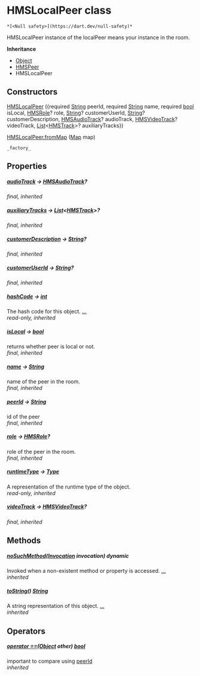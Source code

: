# HMSLocalPeer class

    *[<Null safety>](https://dart.dev/null-safety)*

<p>HMSLocalPeer instance of the localPeer means your instance in the room.</p>

**Inheritance**

- [Object](https://api.flutter.dev/flutter/dart-core/Object-class.html)
- [HMSPeer](../hmssdk_flutter/HMSPeer-class)
- HMSLocalPeer

## Constructors

[HMSLocalPeer](../hmssdk_flutter/HMSLocalPeer/HMSLocalPeer) ({required [String](https://api.flutter.dev/flutter/dart-core/String-class.html) peerId, required [String](https://api.flutter.dev/flutter/dart-core/String-class.html) name, required [bool](https://api.flutter.dev/flutter/dart-core/bool-class.html) isLocal, [HMSRole](../hmssdk_flutter/HMSRole-class)? role, [String](https://api.flutter.dev/flutter/dart-core/String-class.html)? customerUserId, [String](https://api.flutter.dev/flutter/dart-core/String-class.html)? customerDescription, [HMSAudioTrack](../hmssdk_flutter/HMSAudioTrack-class)? audioTrack, [HMSVideoTrack](../hmssdk_flutter/HMSVideoTrack-class)? videoTrack, [List](https://api.flutter.dev/flutter/dart-core/List-class.html)&lt;[HMSTrack](../hmssdk_flutter/HMSTrack-class)>? auxiliaryTracks})

[HMSLocalPeer.fromMap](../hmssdk_flutter/HMSLocalPeer/HMSLocalPeer.fromMap) ([Map](https://api.flutter.dev/flutter/dart-core/Map-class.html) map)

    _factory_

## Properties

##### [audioTrack](../hmssdk_flutter/HMSPeer/audioTrack) &#8594; [HMSAudioTrack](../hmssdk_flutter/HMSAudioTrack-class)?

_final, inherited_

##### [auxiliaryTracks](../hmssdk_flutter/HMSPeer/auxiliaryTracks) &#8594; [List](https://api.flutter.dev/flutter/dart-core/List-class.html)&lt;[HMSTrack](../hmssdk_flutter/HMSTrack-class)>?

_final, inherited_

##### [customerDescription](../hmssdk_flutter/HMSPeer/customerDescription) &#8594; [String](https://api.flutter.dev/flutter/dart-core/String-class.html)?

_final, inherited_

##### [customerUserId](../hmssdk_flutter/HMSPeer/customerUserId) &#8594; [String](https://api.flutter.dev/flutter/dart-core/String-class.html)?

_final, inherited_

##### [hashCode](../hmssdk_flutter/HMSPeer/hashCode) &#8594; [int](https://api.flutter.dev/flutter/dart-core/int-class.html)

The hash code for this object. [...](../hmssdk_flutter/HMSPeer/hashCode)  
_read-only, inherited_

##### [isLocal](../hmssdk_flutter/HMSPeer/isLocal) &#8594; [bool](https://api.flutter.dev/flutter/dart-core/bool-class.html)

returns whether peer is local or not.  
_final, inherited_

##### [name](../hmssdk_flutter/HMSPeer/name) &#8594; [String](https://api.flutter.dev/flutter/dart-core/String-class.html)

name of the peer in the room.  
_final, inherited_

##### [peerId](../hmssdk_flutter/HMSPeer/peerId) &#8594; [String](https://api.flutter.dev/flutter/dart-core/String-class.html)

id of the peer  
_final, inherited_

##### [role](../hmssdk_flutter/HMSPeer/role) &#8594; [HMSRole](../hmssdk_flutter/HMSRole-class)?

role of the peer in the room.  
_final, inherited_

##### [runtimeType](https://api.flutter.dev/flutter/dart-core/Object/runtimeType.html) &#8594; [Type](https://api.flutter.dev/flutter/dart-core/Type-class.html)

A representation of the runtime type of the object.  
_read-only, inherited_

##### [videoTrack](../hmssdk_flutter/HMSPeer/videoTrack) &#8594; [HMSVideoTrack](../hmssdk_flutter/HMSVideoTrack-class)?

_final, inherited_

## Methods

##### [noSuchMethod](https://api.flutter.dev/flutter/dart-core/Object/noSuchMethod.html)([Invocation](https://api.flutter.dev/flutter/dart-core/Invocation-class.html) invocation) dynamic

Invoked when a non-existent method or property is accessed. [...](https://api.flutter.dev/flutter/dart-core/Object/noSuchMethod.html)  
_inherited_

##### [toString](../hmssdk_flutter/HMSPeer/toString)() [String](https://api.flutter.dev/flutter/dart-core/String-class.html)

A string representation of this object. [...](../hmssdk_flutter/HMSPeer/toString)  
_inherited_

## Operators

##### [operator ==](../hmssdk_flutter/HMSPeer/operator_equals)([Object](https://api.flutter.dev/flutter/dart-core/Object-class.html) other) [bool](https://api.flutter.dev/flutter/dart-core/bool-class.html)

important to compare using <a href="../hmssdk_flutter/HMSPeer/peerId">peerId</a>  
_inherited_
